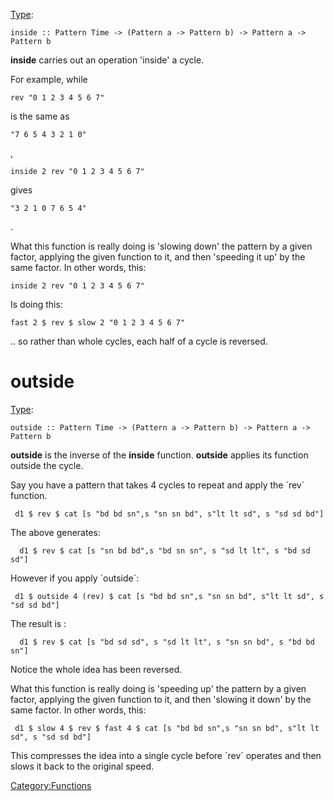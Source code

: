 [[Type signatures|Type]]: <source inline>inside :: Pattern Time -> (Pattern a -> Pattern b) -> Pattern a -> Pattern b</source>

'''inside''' carries out an operation 'inside' a cycle. 

For example, while <source inline>rev "0 1 2 3 4 5 6 7"</source> is the same as <source inline>"7 6 5 4 3 2 1 0"</source>, <source inline>inside 2 rev "0 1 2 3 4 5 6 7"</source> gives <source inline>"3 2 1 0 7 6 5 4"</source>.

What this function is really doing is 'slowing down' the pattern by a given factor, applying the given function to it, and then 'speeding it up' by the same factor. In other words, this:

<source>
inside 2 rev "0 1 2 3 4 5 6 7"
</source>

Is doing this:

<source>
fast 2 $ rev $ slow 2 "0 1 2 3 4 5 6 7"
</source>

.. so rather than whole cycles, each half of a cycle is reversed.

= outside =

[[Type signatures|Type]]: <source inline>outside :: Pattern Time -> (Pattern a -> Pattern b) -> Pattern a -> Pattern b</source>

'''outside''' is the inverse of the '''inside''' function. '''outside''' applies its function outside the cycle. 

Say you have a pattern that takes 4 cycles to repeat and apply the `rev` function. 

<source inline> d1 $ rev $ cat [s "bd bd sn",s "sn sn bd", s"lt lt sd", s "sd sd bd"] </source >

The above generates: <source inline>  d1 $ rev $ cat [s "sn bd bd",s "bd sn sn", s "sd lt lt", s "bd sd sd"] </source>

However if you apply `outside`: <source inline> d1 $ outside 4 (rev) $ cat [s "bd bd sn",s "sn sn bd", s"lt lt sd", s "sd sd bd"]  </source>

The result is :  <source inline>  d1 $ rev $ cat [s "bd sd sd", s "sd lt lt", s "sn sn bd", s "bd bd sn"] </source>

Notice the whole idea has been reversed.

What this function is really doing is 'speeding up' the pattern by a given factor, applying the given function to it, and then 'slowing it down' by the same factor. In other words, this:

 <source inline> d1 $ slow 4 $ rev $ fast 4 $ cat [s "bd bd sn",s "sn sn bd", s"lt lt sd", s "sd sd bd"]  </source>

This compresses the idea into a single cycle before `rev` operates and then slows it back to the original speed.

[[Category:Functions]]